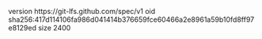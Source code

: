 version https://git-lfs.github.com/spec/v1
oid sha256:417d114106fa986d041414b376659fce60466a2e8961a59b10fd8ff97e8129ed
size 2400
